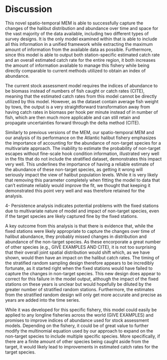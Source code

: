 # Discussion

This novel spatio-temporal MEM is able to successfully capture the changes of the halibut distribution and abundance over time and space for the vast majority of the data available, including two different types of survey designs. It is the only model examined within that is able to include all this information in a unified framework while extracting the maximum amount of information from the available data as possible. Furthermore, since this model is able to output both station-specific estimated catch rate and an overall estimated catch rate for the entire region, it both increases the amount of information available to manage this fishery while being directly comparable to current methods utilized to obtain an index of abundance.

The current stock assessment model requires the indices of abundance to be biomass instead of numbers of fish caught or catch rates (CITE), meaning that the estimated catch rates from this model cannot be directly utilized by this model. However, as the dataset contain average fish weight by tows, the output is a very straightforward transformation away from having catch rates in biomass per hook per minute instead of in number of fish, which are then much more applicable and can still retain and propagate uncertainties forward through the delta method (CITE).

Similarly to previous versions of the MEM, our spatio-temporal MEM and our analysis of its performance on the Atlantic halibut fishery emphasizes the importance of accounting for the abundance of non-target species for a multivariate approach. The inability to estimate the probability of non-target escapes without fine-scale hook condition information, illustrated very well in the fits that do not include the stratified dataset, demonstrates this impact very well. This underlines the importance of having a reliable estimate of the abundance of these non-target species, as getting it wrong will seriously impact the view of halibut population levels. While it is very likely that removing this parameter completely when fitting the model to data that can't estimate reliably would improve the fit, we thought that keeping it demonstrated this point very well and was therefore retained for the analysis.

4- Persistence analysis indicates potential problems with the fixed stations due to multivariate nature of model and impact of non-target species, even if the target species are likely captured fine by the fixed stations.

A key outcome from this analysis is that there is evidence that, while the fixed stations were likely appropriate to capture the changes over time of halibut abundance, they probably missed changes in distribution and abundance of the non-target species. As these encorporate a great number of other species (e.g., GIVE EXAMPLES AND CITE), it is not too surprising that their overall joint spatial distribution would shift which, as we have shown, would then have an impact on the halibut catch rates. The timing of the stratified random sampling design therefore appears to be incredibly fortunate, as it started right when the fixed stations would have failed to capture the changes in non-target species. This new design does appear to correct for this failure in the model output, although the impact of the fixed stations on these years is unclear but would hopefully be diluted by the greater number of stratified random stations. Furthermore, the estimates from the stratified random design will only get more accurate and precise as years are added into the time series.

While it was developed for this specific fishery, this model could easily be applied to any longline fisheries across the world (GIVE EXAMPLES) and promises to improve indices of abundance used for stock assessment models. Depending on the fishery, it could be of great value to further modify the multinomial equation used by our approach to expand on the non-target species to include multiple specific species. More specifically, if there are a finite amount of other species being caught aside from the target, it would likely lead to improvements in estimated catch rates for the target species.
